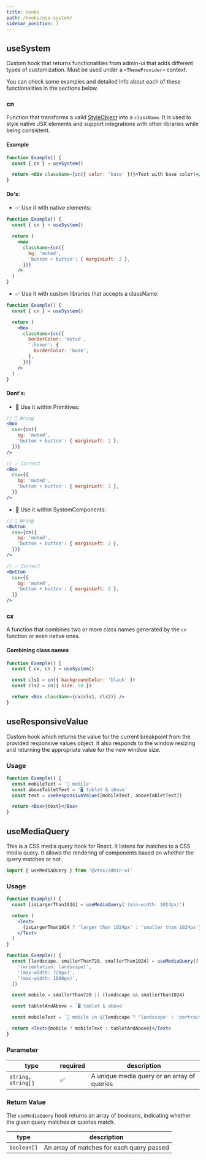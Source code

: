 ```yaml
---
title: Hooks
path: /hooks/use-system/
sidebar_position: 7
---
```


## useSystem

Custom hook that returns functionalities from admin-ui that adds different types of customization. Must be used under a `<ThemeProvider>` context.

You can check some examples and detailed info about each of these functionalities in the sections below.

### cn

Function that transforms a valid [StyleObject](/guidelines/styling) into a `className`. It is used to style native JSX elements and support integrations with other libraries while being consistent.

#### Example

```jsx live
function Example() {
  const { cn } = useSystem()

  return <div className={cn({ color: 'base' })}>Text with base color!</div>
}
```

#### Do's:

- ✅ Use it with native elements:

```jsx isStatic
function Example() {
  const { cn } = useSystem()

  return (
    <nav
      className={cn({
        bg: 'muted',
        'button + button': { marginLeft: 2 },
      })}
    />
  )
}
```

- ✅ Use it with custom libraries that accepts a className:

```jsx isStatic
function Example() {
  const { cn } = useSystem()

  return (
    <Box
      className={cn({
        borderColor: 'muted',
        ':hover': {
          borderColor: 'base',
        },
      })}
    />
  )
}
```

#### Dont's:

- 🚫 Use it within Primitives:

```jsx isStatic
// 🚫 Wrong
<Box
  csx={cn({
    bg: 'muted',
    'button + button': { marginLeft: 2 },
  })}
/>

// ✅ Correct
<Box
  csx={{
    bg: 'muted',
    'button + button': { marginLeft: 2 },
  }}
/>
```

- 🚫 Use it within SystemComponents:

```jsx isStatic
// 🚫 Wrong
<Button
  csx={cn({
    bg: 'muted',
    'button + button': { marginLeft: 2 },
  })}
/>

// ✅ Correct
<Button
  csx={{
    bg: 'muted',
    'button + button': { marginLeft: 2 },
  }}
/>
```

### cx

A function that combines two or more class names generated by the `cn` function or even native ones.

#### Combining class names

```jsx live
function Example() {
  const { cx, cn } = useSystem()

  const cls1 = cn({ backgroundColor: 'black' })
  const cls2 = cn({ size: 50 })

  return <Box className={cx(cls1, cls2)} />
}
```

## useResponsiveValue

Custom hook which returns the value for the current breakpoint from the provided responsive values object. It also responds to the window resizing and returning the appropriate value for the new window size.

### Usage

```jsx live
function Example() {
  const mobileText = '📱 mobile'
  const aboveTabletText = '🖥 tablet & above'
  const text = useResponsiveValue([mobileText, aboveTabletText])

  return <Box>{text}</Box>
}
```

## useMediaQuery

This is a CSS media query hook for React. It listens for matches to a CSS media query. It allows the rendering of components based on whether the query matches or not.

```jsx isStatic
import { useMediaQuery } from '@vtex/admin-ui'
```

### Usage

```jsx live
function Example() {
  const [isLargerThan1024] = useMediaQuery('(min-width: 1024px)')

  return (
    <Text>
      {isLargerThan1024 ? 'larger than 1024px' : 'smaller than 1024px'}
    </Text>
  )
}
```

```jsx live
function Example() {
  const [landscape, smallerThan720, smallerThan1024] = useMediaQuery([
    '(orientation: landscape)',
    '(max-width: 720px)',
    '(max-width: 1000px)',
  ])

  const mobile = smallerThan720 || (landscape && smallerThan1024)

  const tabletAndAbove = `🖥 tablet & above`

  const mobileText = `📱 mobile in ${landscape ? 'landscape' : 'portrait'}`

  return <Text>{mobile ? mobileText : tabletAndAbove}</Text>
}
```

### Parameter

| type               | required | description                                 |
| ------------------ | -------- | ------------------------------------------- |
| `string, string[]` | ✅       | A unique media query or an array of queries |

### Return Value

The `useMediaQuery` hook returns an array of booleans, indicating whether the given query matches or queries match.

| type        | description                               |
| ----------- | ----------------------------------------- |
| `boolean[]` | An array of matches for each query passed |
